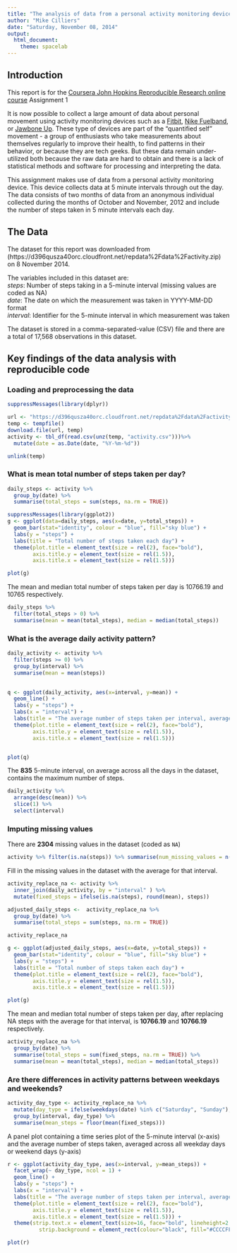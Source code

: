 ```yaml
---
title: "The analysis of data from a personal activity monitoring device"
author: "Mike Cilliers"
date: "Saturday, November 08, 2014"
output:
  html_document:
    theme: spacelab
---
```


##  Introduction
This report is for the [Coursera John Hopkins Reproducible Research online course](https://www.coursera.org/#course/repdata) Assignment 1

It is now possible to collect a large amount of data about personal movement using activity monitoring devices such as a [Fitbit](http://www.fitbit.com/), [Nike Fuelband](http://www.nike.com/us/en_us/c/nikeplus-fuelband), or [Jawbone Up](https://jawbone.com/up). These type of devices are part of the "quantified self" movement - a group of enthusiasts who take measurements about themselves regularly to improve their health, to find patterns in their behavior, or because they are tech geeks. But these data remain under-utilized both because the raw data are hard to obtain and there is a lack of statistical methods and software for processing and interpreting the data.

This assignment makes use of data from a personal activity monitoring device. This device collects data at 5 minute intervals through out the day. The data consists of two months of data from an anonymous individual collected during the months of October and November, 2012 and include the number of steps taken in 5 minute intervals each day.  


##  The Data

The dataset for this report was downloaded from (https://d396qusza40orc.cloudfront.net/repdata%2Fdata%2Factivity.zip) on 8 November 2014.

The variables included in this dataset are:  
*steps*: Number of steps taking in a 5-minute interval (missing values are coded as NA)  
*date*: The date on which the measurement was taken in YYYY-MM-DD format  
*interval*: Identifier for the 5-minute interval in which measurement was taken  

The dataset is stored in a comma-separated-value (CSV) file and there are a total of 17,568 observations in this dataset.  


##  **Key findings of the data analysis with reproducible code**
  
###  Loading and preprocessing the data

```r
suppressMessages(library(dplyr))

url <- "https://d396qusza40orc.cloudfront.net/repdata%2Fdata%2Factivity.zip"
temp <- tempfile()
download.file(url, temp)
activity <- tbl_df(read.csv(unz(temp, "activity.csv")))%>%
  mutate(date = as.Date(date, "%Y-%m-%d"))

unlink(temp)


```
  
###  What is mean total number of steps taken per day?
```r
daily_steps <- activity %>% 
  group_by(date) %>% 
  summarise(total_steps = sum(steps, na.rm = TRUE))

suppressMessages(library(ggplot2))
g <- ggplot(data=daily_steps, aes(x=date, y=total_steps)) + 
  geom_bar(stat="identity", colour = "blue", fill="sky blue") + 
  labs(y = "steps") + 
  labs(title = "Total number of steps taken each day") +
  theme(plot.title = element_text(size = rel(2), face="bold"), 
        axis.title.y = element_text(size = rel(1.5)), 
        axis.title.x = element_text(size = rel(1.5)))

plot(g)
```

The mean and median total number of steps taken per day is 10766.19 and 10765 respectively.
```r
daily_steps %>% 
  filter(total_steps > 0) %>% 
  summarise(mean = mean(total_steps), median = median(total_steps))
```

###  What is the average daily activity pattern?
```r
daily_activity <- activity %>% 
  filter(steps >= 0) %>% 
  group_by(interval) %>% 
  summarise(mean = mean(steps)) 

             
q <- ggplot(daily_activity, aes(x=interval, y=mean)) +
  geom_line() +
  labs(y = "steps") + 
  labs(x = "interval") +
  labs(title = "The average number of steps taken per interval, averaged across all days") +
  theme(plot.title = element_text(size = rel(2), face="bold"), 
        axis.title.y = element_text(size = rel(1.5)), 
        axis.title.x = element_text(size = rel(1.5)))


plot(q)
```

The **835** 5-minute interval, on average across all the days in the dataset, contains the maximum number of steps.

```r
daily_activity %>% 
  arrange(desc(mean)) %>% 
  slice(1) %>% 
  select(interval)
```

###  Imputing missing values
There are **2304** missing values in the dataset  (coded as `NA`)
```r
activity %>% filter(is.na(steps)) %>% summarise(num_missing_values = n())
```

Fill in the missing values in the dataset with the average for that interval.
```r
activity_replace_na <- activity %>% 
  inner_join(daily_activity, by = "interval" ) %>%
  mutate(fixed_steps = ifelse(is.na(steps), round(mean), steps))

adjusted_daily_steps <-  activity_replace_na %>%
  group_by(date) %>% 
  summarise(total_steps = sum(steps, na.rm = TRUE))

activity_replace_na
```

```r
g <- ggplot(adjusted_daily_steps, aes(x=date, y=total_steps)) + 
  geom_bar(stat="identity", colour = "blue", fill="sky blue") + 
  labs(y = "steps") +
  labs(title = "Total number of steps taken each day") +
  theme(plot.title = element_text(size = rel(2), face="bold"), 
        axis.title.y = element_text(size = rel(1.5)), 
        axis.title.x = element_text(size = rel(1.5)))

plot(g)
```
The mean and median total number of steps taken per day, after replacing NA steps with the average for that interval, is **10766.19** and **10766.19** respectively.  
```r
activity_replace_na %>% 
  group_by(date) %>% 
  summarise(total_steps = sum(fixed_steps, na.rm = TRUE)) %>% 
  summarise(mean = mean(total_steps), median = median(total_steps))
```
   
###  Are there differences in activity patterns between weekdays and weekends?   

```r
activity_day_type <- activity_replace_na %>% 
  mutate(day_type = ifelse(weekdays(date) %in% c("Saturday", "Sunday"), "Weekend", "Weekday")) %>%
  group_by(interval, day_type) %>%
  summarise(mean_steps = floor(mean(fixed_steps)))
```
A panel plot containing a time series plot of the 5-minute interval (x-axis) and the average number of steps taken, averaged across all weekday days or weekend days (y-axis)   

```r
r <- ggplot(activity_day_type, aes(x=interval, y=mean_steps)) +
  facet_wrap(~ day_type, ncol = 1) +
  geom_line() +
  labs(y = "steps") + 
  labs(x = "interval") +
  labs(title = "The average number of steps taken per interval, averaged across all days") +
  theme(plot.title = element_text(size = rel(2), face="bold"), 
        axis.title.y = element_text(size = rel(1.5)), 
        axis.title.x = element_text(size = rel(1.5))) +
  theme(strip.text.x = element_text(size=16, face="bold", lineheight=2.0),
          strip.background = element_rect(colour="black", fill="#CCCCFF"))

plot(r)
```

